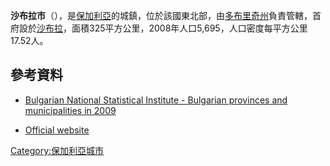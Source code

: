 {{Location map
 |Bulgaria
 |label=
 |lat=43.36
 |long=28.31
 |position=right
 |width=300
 |float=right
 |caption=保加利亞地圖
}}

'''沙布拉市'''（{{lang-bg|Шабла}}），是[[保加利亞|保加利亞]]的城鎮，位於該國東北部，由[[多布里奇州|多布里奇州]]負責管轄，首府設於[[沙布拉|沙布拉]]，面積325平方公里，2008年人口5,695，人口密度每平方公里17.52人。

==參考資料==
*{{en icon}} [http://www.nsi.bg/otrasalen.php?otr=53&a1=1583&a2=1584&a3=1585#cont Bulgarian National Statistical Institute - Bulgarian provinces and municipalities in 2009] {{Wayback|url=http://www.nsi.bg/otrasalen.php?otr=53&a1=1583&a2=1584&a3=1585#cont |date=20101113165626 }}
* [http://www.balchik.bg/bg/index Official website] {{Wayback|url=http://www.balchik.bg/bg/index |date=20150618130201 }} {{bg icon}}

{{Bulgaria-geo-stub}}
[[Category:保加利亞城市|Category:保加利亞城市]]